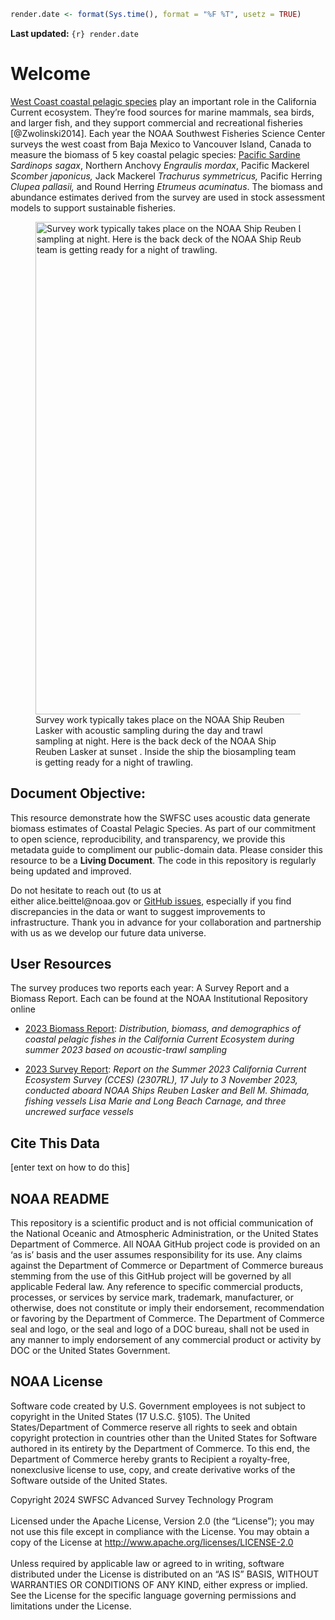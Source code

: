 ```r
render.date <- format(Sys.time(), format = "%F %T", usetz = TRUE)
```

**Last updated:** `{r} render.date`

# Welcome {.unnumbered}

[West Coast coastal pelagic species](https://www.fisheries.noaa.gov/species/west-coast-coastal-pelagic-species) play an important role in the California Current ecosystem. They’re food sources for marine mammals, sea birds, and larger fish, and they support commercial and recreational fisheries [@Zwolinski2014]. Each year the NOAA Southwest Fisheries Science Center surveys the west coast from Baja Mexico to Vancouver Island, Canada to measure the biomass of 5 key coastal pelagic species: [Pacific Sardine](https://www.fisheries.noaa.gov/species/pacific-sardine#:~:text=Baja%20California%2C%20Mexico.-,Habitat,schools%20near%20the%20ocean%20surface.) *Sardinops sagax*, Northern Anchovy *Engraulis mordax*, Pacific Mackerel *Scomber japonicus,* Jack Mackerel *Trachurus symmetricus,* Pacific Herring *Clupea pallasii,* and Round Herring *Etrumeus acuminatus*. The biomass and abundance estimates derived from the survey are used in stock assessment models to support sustainable fisheries.

![Survey work typically takes place on the NOAA Ship Reuben Lasker with acoustic sampling during the day and trawl sampling at night. Here is the back deck of the NOAA Ship Reuben Lasker at sunset . Inside the ship the biosampling team is getting ready for a night of trawling.](content/images/lasker-sunset.jpg){fig-align="left" width="788"}

## Document Objective:

This resource demonstrate how the SWFSC uses acoustic data generate biomass estimates of Coastal Pelagic Species. As part of our commitment to open science, reproducibility, and transparency, we provide this metadata guide to compliment our public-domain data. Please consider this resource to be a **Living Document**. The code in this repository is regularly being updated and improved. 

Do not hesitate to reach out (to us at either alice.beittel\@noaa.gov or [GitHub issues](https://github.com/nmfs-swfsc-ast/echo-class/issues), especially if you find discrepancies in the data or want to suggest improvements to infrastructure. Thank you in advance for your collaboration and partnership with us as we develop our future data universe.

## User Resources

The survey produces two reports each year: A Survey Report and a Biomass Report. Each can be found at the NOAA Institutional Repository online

-   [2023 Biomass Report](https://repository.library.noaa.gov/view/noaa/61651): *Distribution, biomass, and demographics of coastal pelagic fishes in the California Current Ecosystem during summer 2023 based on acoustic-trawl sampling*

-   [2023 Survey Report](https://repository.library.noaa.gov/view/noaa/61647): *Report on the Summer 2023 California Current Ecosystem Survey (CCES) (2307RL), 17 July to 3 November 2023, conducted aboard NOAA Ships Reuben Lasker and Bell M. Shimada, fishing vessels Lisa Marie and Long Beach Carnage, and three uncrewed surface vessels*

## Cite This Data

\[enter text on how to do this\]

## NOAA README

This repository is a scientific product and is not official communication of the National Oceanic and Atmospheric Administration, or the United States Department of Commerce. All NOAA GitHub project code is provided on an ‘as is’ basis and the user assumes responsibility for its use. Any claims against the Department of Commerce or Department of Commerce bureaus stemming from the use of this GitHub project will be governed by all applicable Federal law. Any reference to specific commercial products, processes, or services by service mark, trademark, manufacturer, or otherwise, does not constitute or imply their endorsement, recommendation or favoring by the Department of Commerce. The Department of Commerce seal and logo, or the seal and logo of a DOC bureau, shall not be used in any manner to imply endorsement of any commercial product or activity by DOC or the United States Government.

## NOAA License

Software code created by U.S. Government employees is not subject to copyright in the United States (17 U.S.C. §105). The United States/Department of Commerce reserve all rights to seek and obtain copyright protection in countries other than the United States for Software authored in its entirety by the Department of Commerce. To this end, the Department of Commerce hereby grants to Recipient a royalty-free, nonexclusive license to use, copy, and create derivative works of the Software outside of the United States.

Copyright 2024 SWFSC Advanced Survey Technology Program\
\
Licensed under the Apache License, Version 2.0 (the "License"); you may not use this file except in compliance with the License. You may obtain a copy of the License at <http://www.apache.org/licenses/LICENSE-2.0>\
\
Unless required by applicable law or agreed to in writing, software distributed under the License is distributed on an "AS IS" BASIS, WITHOUT WARRANTIES OR CONDITIONS OF ANY KIND, either express or implied. See the License for the specific language governing permissions and limitations under the License.

```{=openxml}
<w:p><w:r><w:br w:type="page"/></w:r></w:p>
```
